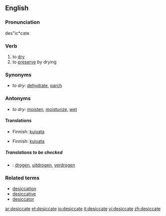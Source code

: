 ==English==

===Pronunciation===
des"ic*cate

===Verb===
{{en-verb|desiccat|ing}}

# to [[dry]]
# to [[preserve]] by drying

===Synonyms===
*''to dry:'' [[dehydrate]], [[parch]]

===Antonyms===
*''to dry:'' [[moisten]], [[moisturize]], [[wet]]

====Translations====
{{rfc-level|Translations at L4+ not in L3 POS section (AutoFormat would have corrected level of Synonyms)}}
{{trans-top|to dry}}
*Finnish: [[kuivata]]
{{trans-mid}}
{{trans-bottom}}

{{trans-top|to preserve by drying}}
*Finnish: [[kuivata]]
{{trans-mid}}
{{trans-bottom}}

=====Translations to be checked=====
{{checktrans}}
{{top}}
*{{ttbc|Dutch}}: [[drogen]], [[uitdrogen]], [[verdrogen]]
{{mid}}
{{bottom}}

===Related terms===
* [[desiccation]]
* [[desiccative]]
* [[desiccator]]

[[ar:desiccate]]
[[et:desiccate]]
[[io:desiccate]]
[[it:desiccate]]
[[vi:desiccate]]
[[zh:desiccate]]